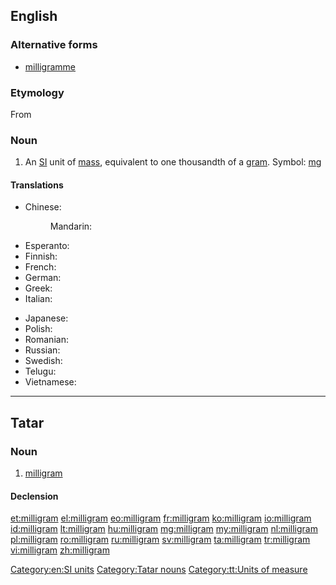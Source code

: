 ==English==
{{wikipedia}}

===Alternative forms===
* [[milligramme]]

===Etymology===
From {{etyl|fr}} {{term|milligramme|lang=fr}}

===Noun===
{{en-noun}}

# An [[SI]] unit of [[mass]], equivalent to one thousandth of a [[gram]]. Symbol: [[mg]]

====Translations====
{{trans-top|milligram}}
* Chinese:
*: Mandarin: {{t|zh|毫克|tr=háokè|sc=Hani}}
* Esperanto: {{t-|eo|miligramo|xs=Esperanto}}
* Finnish: {{t+|fi|milligramma}}
* French: {{t+|fr|milligramme|m}}
* German: {{t-|de|Milligramm|n}}
* Greek: {{t+|el|χιλιοστόγραμμο|n|tr=chiliostógrammo}}
* Italian: {{t-|it|milligrammo}}
{{trans-mid}}
* Japanese: {{t+|ja|ミリグラム|tr=miriguramu}}
* Polish: {{l|pl|miligram}} {{m}}
* Romanian: {{t+|ro|miligram|n}}
* Russian: {{t+|ru|миллиграмм|m|tr=milligrámm}}
* Swedish: {{t+|sv|milligram|n}}
* Telugu: {{t-|te|మిల్లీగ్రాము}}
* Vietnamese: {{t-|vi|miligam|xs=Vietnamese}}
{{trans-bottom}}

[[Category:en:SI units]]

----

==Tatar==

===Noun===
{{tt-pos|noun|l}}

# [[#English|milligram]]

====Declension====
{{tt-latin-noun|nıñ|ga|nı|da|nan}}

[[Category:Tatar nouns]]
[[Category:tt:Units of measure]]

[[et:milligram]]
[[el:milligram]]
[[eo:milligram]]
[[fr:milligram]]
[[ko:milligram]]
[[io:milligram]]
[[id:milligram]]
[[lt:milligram]]
[[hu:milligram]]
[[mg:milligram]]
[[my:milligram]]
[[nl:milligram]]
[[pl:milligram]]
[[ro:milligram]]
[[ru:milligram]]
[[sv:milligram]]
[[ta:milligram]]
[[tr:milligram]]
[[vi:milligram]]
[[zh:milligram]]
